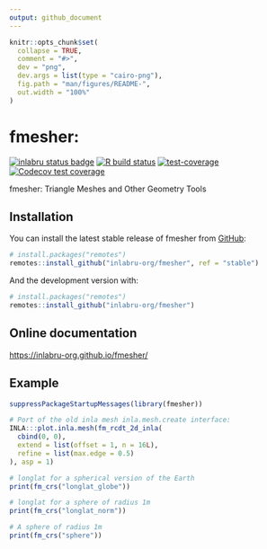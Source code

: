 ```yaml
---
output: github_document
---
```


<!-- README.md is generated from README.Rmd. Please edit that file -->

```r
knitr::opts_chunk$set(
  collapse = TRUE,
  comment = "#>",
  dev = "png",
  dev.args = list(type = "cairo-png"),
  fig.path = "man/figures/README-",
  out.width = "100%"
)
```

# fmesher: 

<!-- badges: start -->
[![inlabru status badge](https://inlabru-org.r-universe.dev/badges/fmesher)](https://inlabru-org.r-universe.dev)
[![R build status](https://github.com/inlabru-org/fmesher/workflows/R-CMD-check/badge.svg)](https://github.com/inlabru-org/fmesher/actions)
[![test-coverage](https://github.com/inlabru-org/fmesher/workflows/test-coverage/badge.svg)](https://github.com/inlabru-org/fmesher/actions)
[![Codecov test coverage](https://codecov.io/gh/inlabru-org/fmesher/branch/devel/graph/badge.svg)](https://codecov.io/gh/inlabru-org/fmesher?branch=devel)
<!-- badges: end -->

fmesher: Triangle Meshes and Other Geometry Tools

## Installation

You can install the latest stable release of fmesher from
[GitHub](https://github.com/):

``` r
# install.packages("remotes")
remotes::install_github("inlabru-org/fmesher", ref = "stable")
```

And the development version with:

``` r
# install.packages("remotes")
remotes::install_github("inlabru-org/fmesher")
```

## Online documentation

[https://inlabru-org.github.io/fmesher/](https://inlabru-org.github.io/fmesher/)

## Example

```r
suppressPackageStartupMessages(library(fmesher))

# Port of the old inla mesh inla.mesh.create interface:
INLA:::plot.inla.mesh(fm_rcdt_2d_inla(
  cbind(0, 0),
  extend = list(offset = 1, n = 16L),
  refine = list(max.edge = 0.5)
), asp = 1)

# longlat for a spherical version of the Earth
print(fm_crs("longlat_globe"))

# longlat for a sphere of radius 1m
print(fm_crs("longlat_norm"))

# A sphere of radius 1m
print(fm_crs("sphere"))
```
